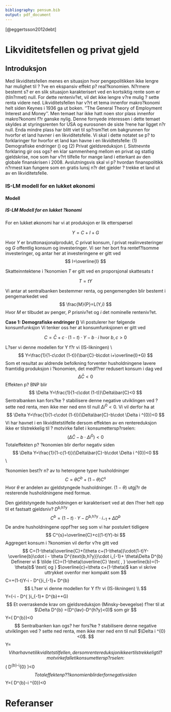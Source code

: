 ```yaml
---
bibliography: pensum.bib
output: pdf_document
---
```


[@eggertsson2012debt]

# Likviditetsfellen og privat gjeld
## Introduksjon
Med likviditetsfellen menes en situasjon hvor pengepolitikken ikke lengre har mulighet til ? ?ve en ekspansiv effekt p? real?konomien. N?rmere bestemt s? er en slik situasjon karakterisert ved en kortsiktig rente som er (tiln?rmet) null. For dette renteniv?et, vil det ikke lengre v?re mulig ? sette renta videre ned.
\footnote{ Andre pengepolitisk tiltak som kvantitative lettelser skal i teorien heller ikke ha noen nevneverdig effekt. Men en rente (tiln?rmet) lik null, vil alternativkostnaden av ? holde penger (tapte renteinntekter) forsvinne. Under en slik situasjon vil private banker ikke ha noen st?rre interesse av ? l?ne ut penger framfor det ? holde de som reserver}
Likviditetsfellen har v?rt et tema innenfor makro?konomi helt siden Keynes i 1936 ga ut boken. ''The General Theory of Employment Interest and Money''. Men temaet har ikke hatt noen stor plass innenfor makro?konomi f?r ganske nylig. Denne fornyede interessen i dette temaet skyldes at styringsrenten for USA og eurosonen de siste ?rene har ligget n?r null. Enda mindre plass har blitt viet til sp?rsm?let om bakgrunnen for hvorfor et land havner i en likviditetsfelle.
Vi skal i dette notatet se p? to forklaringer for hvorfor et land kan havne i en likvidtetsfelle: (1) Demografiske endringer (\cite{krugman1998s}) og (2) Privat gjeldsreduksjon (\cite{eggertsson2012debt}. Sistnevnte forklaring gir oss ogs? en klar sammenheng mellom en privat og statlig gjeldskrise, noe som har v?rt tilfelle for mange land i etterkant av den globale finanskrisen i 2008. Avslutningsvis skal vi p? hvordan finanspolitikk n?rmest kan fungere som en gratis lunsj n?r det gjelder ? trekke et land ut av en likviditetsfelle.

### IS-LM modell for en lukket økonomi
#### Modell
##### IS-LM Modell for en lukket ?konomi
For en lukket økonomi har vi at produksjon er lik etterspørsel

$$
Y=C+I+G
$$

Hvor $Y$ er bruttonasjonalprodukt, $C$ privat konsum, $I$ privat realinvesteringer og $G$ offentlig konsum og investeringer.
Vi ser her bort fra rentef?lsomme investeringer, og antar her at investeringene er gitt ved
$$
I=\overline{I}
$$

Skatteinntektene i ?konomien $T$ er gitt ved en proporsjonal skattesats $t$

$$
T=tY
$$

Vi antar at sentralbanken bestemmer renta, og pengemengden blir bestemt i pengemarkedet ved
$$
\frac{M}{P}=L(Y,i)
$$
Hvor $M$ er tilbudet av penger, $P$ prisniv?et og $i$ det nominelle renteniv?et.

**Case 1: Demografiske endringer (\cite{krugman1998s})**
Vi postulerer her følgende konsumfunksjon
\noindent Vi tenker oss her at konsumfunksjonen er gitt ved

$$
C=\bar{C}+c\cdot (1-t)\cdot Y-b\cdot i \text{ hvor } b,c>0
$$


L?ser vi denne modellen for Y f?r vi (IS-likningen) \\
$$
Y=\frac{1}{1-c\cdot (1-t)}(\bar{C}-b\cdot i+\overline{I}+G)
$$
Som et resultat av aldrende befolkning forventer husholdningene lavere framtidig produksjon i ?konomien, det medf?rer redusert konsum i dag ved
$$
\Delta\bar{C}<0
$$
Effekten p? BNP blir
$$
\Delta Y=\frac{1}{1-c\cdot (1-t)}\Delta\bar{C}<0
$$
Sentralbanken kan fors?ke ? stabilisere denne negative utviklingen ved ? sette ned renta, men ikke mer ned enn til null $\Delta i ^{0}<0$.
Vi vil derfor ha at
$$
\Delta Y=\frac{1}{1-c\cdot (1-t)}(\Delta\bar{C}-b\cdot \Delta i ^{0})<0
$$
Vi har havnet i en likviditetstilfelle dersom effekten av en rentereduksjon ikke er tilstrekkelig til ? motvirke fallet i konsumettersp?rselen:
$$
(\Delta\bar{C}-b\cdot \Delta i^{0})<0
$$
Totaleffekten p? ?konomien blir derfor negativ siden
$$
\Delta Y=\frac{1}{1-c(1-t)}(\Delta\bar{C}-b\cdot \Delta i ^{0})<0
$$
\noindent \textbf{Case 2: Gjeldsnedbygging \cite{eggertsson2012debt}}\\

\noindent ?konomien best?r n? av to heterogene typer husholdninger
$$
C=\theta C^{b}+(1-\theta)C^{s}
$$
Hvor $\theta$ er andelen av gjeldstyngede husholdninger. $(1-\theta)$ utgj?r de resterende husholdningene med formue.

Den gjeldstyngede husholdningen er karakterisert ved at den l?ner helt opp til et fastsatt gjeldsniv? $D^{\text{b,h?y}}$
$$
C^{b}= (1-t)\cdot Y-D^{\text{b,h?y}}\cdot i_{-1}+\Delta D^{b}
$$
De andre husholdningene oppf?rer seg som vi har postulert tidligere
$$
C^{s}=\overline{C}+c((1-t)Y)-bi
$$
Aggregert konsum i ?konomien vil derfor v?re gitt ved
$$
C=(1-\theta)\overline{C}+(\theta c+(1-\theta))\cdot(1-t)Y-\overline{b}\cdot i - \theta D^{\text{b,h?y}}\cdot i_{-1}+ \theta\Delta D^{b}  Definerer vi $ \tilde {C}=(1-\theta)\overline{C} \text{ , } \overline{b}=(1-\theta)b$ \text{ og } $\overline{c}=\theta c+(1-\theta)$ kan vi skrive uttrykket ovenfor mer kompakt som
$$
C=\tilde{C}+\overline{c}(1-t)Y-\overline{b}\cdot i - \theta D^{\text{b,h?y}}\cdot i_{-1}+ \theta\Delta D^{b}
$$
L?ser vi denne modellen for Y f?r vi (IS-likningen) \\
$$
Y=\frac{1}{1-\overline{c}(1-t)}(\tilde{C}-\overline{b}\cdot i - \theta D^{\text{b,h?y} }\cdot i_{-1}+ \theta\Delta D^{b}+\overline{I}+G)
$$
Et overraskende krav om gjeldsreduksjon (Minsky-bevegelse) f?rer til at $\Delta D^{b} =(D^{lav}-D^{h?y}<0)$ som gir
$$
\Delta Y=\frac{1}{1-\overline{c}(1-t)}( \theta\Delta D^{b})<0
$$
Sentralbanken kan ogs? her fors?ke ? stabilisere denne negative utviklingen ved ? sette ned renta, men ikke mer ned enn til null 
$\Delta i ^{0}<0$.
$$
\Delta Y=\frac{1}{1-\overline{c}(1-t)}\left[ \theta\Delta D^{b}-\overline{b} \Delta i^{0} \right]
$$
Vi har havnet i likviditetstilfellen, dersom rentereduksjon ikke er tilstrekkelig til ? motvirke fallet i konsumettersp?rselen:
$$
\left( \theta\Delta D^{b}-\overline{b}\cdot \Delta i^{0} \right)<0
$$
Totaleffekten p? ?konomien blir derfor negativ siden
$$
\Delta Y=\frac{1}{1-\overline{c}(1-t)}( \theta\Delta D^{b}-\overline{b}\cdot \Delta i ^{0})<0

# Referanser

<!-- ** Sammenhengen mellom privat og statlig gjeldskrise -->

<!-- Ved en privat gjeldsreduksjon (Minsky-bevegelse) som ikke kan bli n?ytralisert ved en tilstrekkelig reduksjon i renteniv?et (likviditetsfelle), vil en privat gjeldskrise lett ogs? sl? ut i en statsgjeldskrise. -->

<!-- Vi kan f? ?ye p? dette ved ? differensiere uttrykket for skatteinntekter \begin{equation*} -->
<!-- \Delta T=t \Delta Y -->
<!-- \end{equation*} -->
<!-- Bruker vi dette uttrykket og setter inn for l?sningen vi fikk i forrige avsnitt for $\Delta Y$, finner vi at -->
<!-- \begin{equation*} -->
<!-- \Delta T=t \frac{1}{1-\overline{c}(1-t)}(\theta \Delta\bar{D}^{b}-b\cdot \Delta i ^{0})<0 -->
<!-- \end{equation*} -->

<!-- Fra forrige forelesning har vi at den prim?re budsjettbalansen er gitt ved \begin{equation*} -->
<!-- \frac{G_{t}-T_{t}}{Y_{t}} -->
<!-- \end{equation*} -->
<!-- En privat gjeldsreduksjon med etterf?lgende likviditetsfelle vil svekke b?de $T_{t}$ og $Y_{t}$ mens $G_{t}$ holdes uendret. Totalt sett vil dette bidra til ? ?ke den offentlige gjeldsandelen. -->
<!-- Det vil derfor i en ?konomi fort kunne eksistere en n?r sammenheng mellom en privat- og offentlig gjeldskrise. -->
<!-- \subsection{Finanspoltikk under en likviditetstilfelle: En gratis lunsj?} -->
<!-- L?sningen p? en privat gjeldskrise, med en eventuell etterf?lgende statsgjeldskrise, kan fort virke paradoksal. Den g?r rett og slett ut p? staten ?ker sin gjeld gjennom en ?kning i offentlig konsum eller investeringer,$\Delta G>0$, slik at vi oppn?r intern balanse (produksjonsgapet lukkes). -->
<!-- \begin{equation*} -->
<!-- \Delta Y=\frac{1}{1-\overline{c}(1-t)}( \theta\Delta D^{b}-\overline{b}\cdot \Delta i ^{0}+\Delta G)=0 -->
<!-- \end{equation*} -->
<!-- Som betyr at -->
<!-- \begin{equation*} -->
<!-- (\theta\Delta D^{b}-\overline{b}\cdot \Delta i ^{0})=-\Delta G -->
<!-- \end{equation*} -->
<!-- Merk at innenfor modellen finnes det absolutt ingen kostnader ved denne politikken, kun  gevinster: (1) Ressurser som ellers ville ha v?rt ledig vil kunne g? inn til produktiv virksomhet. (2) Siden rente er null, vil det ikke v?re knyttet noen rentekostnader til ?kte offentlige utgifter. (3) Dersom produksjonsgapet er lukket, vil ogs? prisniv?et bli stabilisert.\footnote{I en ?pen ?konomi vil ikke situasjonen v?re like enkel. Problemer tilknyttet den eksterne balansen kan fort gj?re det n?dvendig for et land ? ha deflasjon for ? rette opp konkurranseevnen (jmf, krisen i eursonen).} -->

